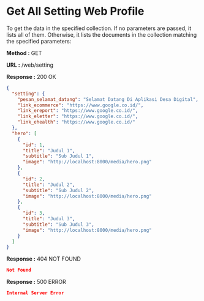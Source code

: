 
# Get All Setting Web Profile

To get the data in the specified collection. If no parameters are passed, it lists all of them.
Otherwise, it lists the documents in the collection matching the specified parameters:

**Method :** <Badge>GET</Badge>

**URL :** <Badge variant="dark">/web/setting</Badge>

**Response :** <BadgeOutline variant="success">200 OK</BadgeOutline>

```json
{
  "setting": {
    "pesan_selamat_datang": "Selamat Datang Di Aplikasi Desa Digital",
    "link_ecommerce": "https://www.google.co.id/",
    "link_ereport": "https://www.google.co.id/",
    "link_eletter": "https://www.google.co.id/",
    "link_ehealth": "https://www.google.co.id/"
  },
  "hero": [
    {
      "id": 1,
      "title": "Judul 1",
      "subtitle": "Sub Judul 1",
      "image": "http://localhost:8000/media/hero.png"
    },
    {
      "id": 2,
      "title": "Judul 2",
      "subtitle": "Sub Judul 2",
      "image": "http://localhost:8000/media/hero.png"
    },
    {
      "id": 3,
      "title": "Judul 3",
      "subtitle": "Sub Judul 3",
      "image": "http://localhost:8000/media/hero.png"
    }
  ]
}
```

**Response :** <BadgeOutline variant="warning">404 NOT FOUND</BadgeOutline>

```json
Not Found
```

**Response :** <BadgeOutline variant="danger">500 ERROR</BadgeOutline>

```json
Internal Server Error
```
